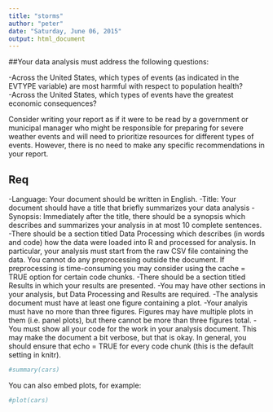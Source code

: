 ```yaml
---
title: "storms"
author: "peter"
date: "Saturday, June 06, 2015"
output: html_document
---
```

##Your data analysis must address the following questions:

-Across the United States, which types of events (as indicated in the EVTYPE variable) are most harmful with respect to population health?  
-Across the United States, which types of events have the greatest economic consequences?

Consider writing your report as if it were to be read by a government or municipal manager who might be responsible for preparing for severe weather events and will need to prioritize resources for different types of events. However, there is no need to make any specific recommendations in your report.  

## Req

-Language: Your document should be written in English.
-Title: Your document should have a title that briefly summarizes your data analysis
-Synopsis: Immediately after the title, there should be a synopsis which describes and summarizes your analysis in at most 10 complete sentences.
-There should be a section titled Data Processing which describes (in words and code) how the data were loaded into R and processed for analysis. In particular, your analysis must start from the raw CSV file containing the data. You cannot do any preprocessing outside the document. If preprocessing is time-consuming you may consider using the cache = TRUE option for certain code chunks.
-There should be a section titled Results in which your results are presented.
-You may have other sections in your analysis, but Data Processing and Results are required.
-The analysis document must have at least one figure containing a plot.
-Your analyis must have no more than three figures. Figures may have multiple plots in them (i.e. panel plots), but there cannot be more than three figures total.
-You must show all your code for the work in your analysis document. This may make the document a bit verbose, but that is okay. In general, you should ensure that echo = TRUE for every code chunk (this is the default setting in knitr).


```r
#summary(cars)
```

You can also embed plots, for example:

```r
#plot(cars)
```
